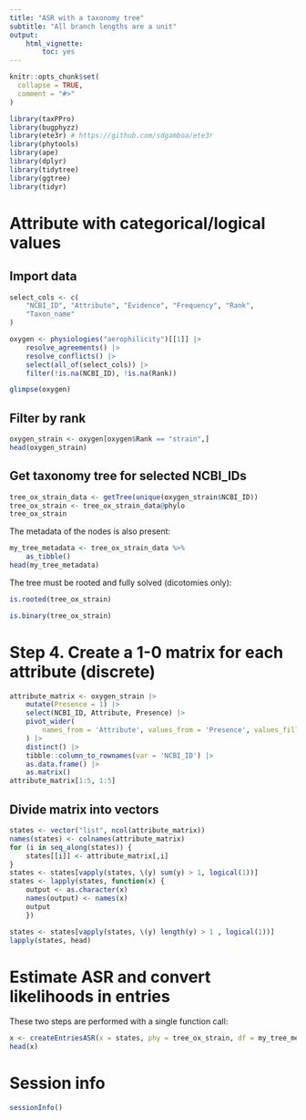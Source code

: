```yaml
---
title: "ASR with a taxonomy tree"
subtitle: "All branch lengths are a unit"
output: 
    html_vignette:
        toc: yes
---
```


```r
knitr::opts_chunk$set(
  collapse = TRUE,
  comment = "#>"
)
```

```r
library(taxPPro)
library(bugphyzz)
library(ete3r) # https://github.com/sdgamboa/ete3r
library(phytools)
library(ape)
library(dplyr)
library(tidytree)
library(ggtree)
library(tidyr)
```

# Attribute with categorical/logical values

## Import data

```r
select_cols <- c(
    "NCBI_ID", "Attribute", "Evidence", "Frequency", "Rank", 
    "Taxon_name"
)

oxygen <- physiologies("aerophilicity")[[1]] |> 
    resolve_agreements() |> 
    resolve_conflicts() |> 
    select(all_of(select_cols)) |> 
    filter(!is.na(NCBI_ID), !is.na(Rank))

glimpse(oxygen)
```

## Filter by rank

```r
oxygen_strain <- oxygen[oxygen$Rank == "strain",]
head(oxygen_strain)
```

## Get taxonomy tree for selected NCBI_IDs

```r
tree_ox_strain_data <- getTree(unique(oxygen_strain$NCBI_ID))
tree_ox_strain <- tree_ox_strain_data@phylo
tree_ox_strain
```

The metadata of the nodes is also present:

```r
my_tree_metadata <- tree_ox_strain_data %>% 
    as_tibble()
head(my_tree_metadata)
```

The tree must be rooted and fully solved (dicotomies only):

```r
is.rooted(tree_ox_strain)
```

```r
is.binary(tree_ox_strain)
```

# Step 4. Create a 1-0 matrix for each attribute (discrete)


```r
attribute_matrix <- oxygen_strain |> 
    mutate(Presence = 1) |> 
    select(NCBI_ID, Attribute, Presence) |> 
    pivot_wider(
        names_from = 'Attribute', values_from = 'Presence', values_fill = 0
    ) |> 
    distinct() |> 
    tibble::column_to_rownames(var = 'NCBI_ID') |> 
    as.data.frame() |> 
    as.matrix()
attribute_matrix[1:5, 1:5]
```

## Divide matrix into vectors

```r
states <- vector("list", ncol(attribute_matrix))
names(states) <- colnames(attribute_matrix)
for (i in seq_along(states)) {
    states[[i]] <- attribute_matrix[,i]
}
states <- states[vapply(states, \(y) sum(y) > 1, logical(1))]
states <- lapply(states, function(x) {
    output <- as.character(x)
    names(output) <- names(x)
    output
    })

states <- states[vapply(states, \(y) length(y) > 1 , logical(1))]
lapply(states, head)
```

# Estimate ASR and convert likelihoods in entries

These two steps are performed with a single function call:

```r
x <- createEntriesASR(x = states, phy = tree_ox_strain, df = my_tree_metadata)
head(x)
```

# Session info

```r
sessionInfo()
```

